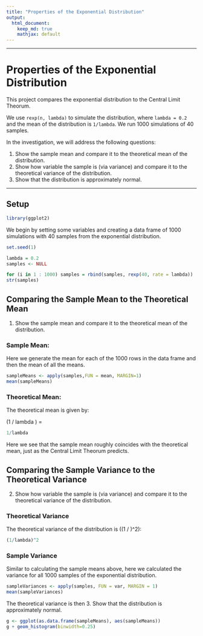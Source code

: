 ```yaml
---
title: "Properties of the Exponential Distribution"
output:
  html_document:
    keep_md: true
    mathjax: default
---
```

---

# Properties of the Exponential Distribution

This project compares the exponential distribution to the Central Limit Theorum.

We use `rexp(n, lambda)` to simulate the distribution, where `lambda =
0.2` and the mean of the distribution is `1/lambda`. We run 1000
simulations of 40 samples.

In the investigation, we will address the following questions:

1. Show the sample mean and compare it to the theoretical mean of the distribution.
2. Show how variable the sample is (via variance) and compare it to the theoretical variance of the distribution.
3. Show that the distribution is approximately normal.

---
## Setup

```r
library(ggplot2)
```

We begin by setting some variables and creating a data frame of 1000
simulations with 40 samples from the exponential distribution.

```r
set.seed(1)

lambda = 0.2
samples <- NULL

for (i in 1 : 1000) samples = rbind(samples, rexp(40, rate = lambda))
str(samples)
```

## Comparing the Sample Mean to the Theoretical Mean

1. Show the sample mean and compare it to the theoretical mean of the distribution.

### Sample Mean:

Here we generate the mean for each of the 1000 rows in the data frame
and then the mean of all the means.


```r
sampleMeans <- apply(samples,FUN = mean, MARGIN=1)
mean(sampleMeans)
```

### Theoretical Mean:

The theoretical mean is given by:

\(1 / lambda \) =

```r
1/lambda
```

Here we see that the sample mean roughly coincides with the
theoretical mean, just as the Central Limit Theorum predicts.

## Comparing the Sample Variance to the Theoretical Variance

2. Show how variable the sample is (via variance) and compare it to the theoretical variance of the distribution.

### Theoretical Variance

The theoretical variance of the distribution is \((1 / \lambda)^2\):

```r
(1/lambda)^2
```

### Sample Variance

Similar to calculating the sample means above, here we calculated the
variance for all 1000 samples of the exponential distribution.

```r
sampleVariances <- apply(samples, FUN = var, MARGIN = 1)
mean(sampleVariances)
```

The theoretical variance is then
3. Show that the distribution is approximately normal.

```r
g <- ggplot(as.data.frame(sampleMeans), aes(sampleMeans))
g + geom_histogram(binwidth=0.25)
```

